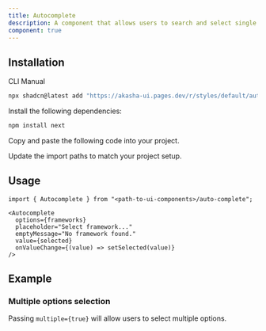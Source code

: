 ```yaml
---
title: Autocomplete
description: A component that allows users to search and select single or multiple options from a list.
component: true
---
```


<ComponentPreview
  name="auto-complete-demo"
  description="Autocomplete with selection of single option example"
/>

## Installation

<Tabs defaultValue="cli">

<TabsList>
  <TabsTrigger value="cli">CLI</TabsTrigger>
  <TabsTrigger value="manual">Manual</TabsTrigger>
</TabsList>

<TabsContent value="cli">

```bash
npx shadcn@latest add "https://akasha-ui.pages.dev/r/styles/default/auto-complete.json"
```

</TabsContent>

<TabsContent value="manual">

<Steps>

<Step>Install the following dependencies:</Step>

```bash
npm install next
```

<Step>Copy and paste the following code into your project.</Step>

<ComponentSource name="auto-complete" />

<Step>Update the import paths to match your project setup.</Step>

</Steps>

</TabsContent>

</Tabs>

## Usage

```tsx
import { Autocomplete } from "<path-to-ui-components>/auto-complete";
```

```tsx
<Autocomplete
  options={frameworks}
  placeholder="Select framework..."
  emptyMessage="No framework found."
  value={selected}
  onValueChange={(value) => setSelected(value)}
/>
```

## Example

### Multiple options selection

Passing `multiple={true}` will allow users to select multiple options.

<ComponentPreview name="auto-complete-multiple-demo" />
